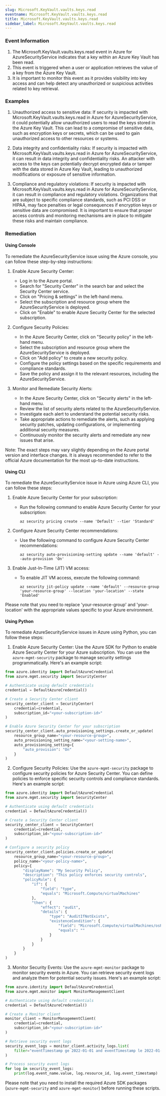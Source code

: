 ```yaml
--- 
slug: Microsoft.KeyVault.vaults.keys.read
eventname: Microsoft.KeyVault.vaults.keys.read
title: Microsoft.KeyVault.vaults.keys.read
sidebar_label: Microsoft.KeyVault.vaults.keys.read
---
```

                       
### Event Information

1. The Microsoft.KeyVault.vaults.keys.read event in Azure for AzureSecurityService indicates that a key within an Azure Key Vault has been read.
2. This event is triggered when a user or application retrieves the value of a key from the Azure Key Vault.
3. It is important to monitor this event as it provides visibility into key access and can help detect any unauthorized or suspicious activities related to key retrieval.


### Examples

1. Unauthorized access to sensitive data: If security is impacted with Microsoft.KeyVault.vaults.keys.read in Azure for AzureSecurityService, it could potentially allow unauthorized users to read the keys stored in the Azure Key Vault. This can lead to a compromise of sensitive data, such as encryption keys or secrets, which can be used to gain unauthorized access to other resources or systems.

2. Data integrity and confidentiality risks: If security is impacted with Microsoft.KeyVault.vaults.keys.read in Azure for AzureSecurityService, it can result in data integrity and confidentiality risks. An attacker with access to the keys can potentially decrypt encrypted data or tamper with the data stored in Azure Key Vault, leading to unauthorized modifications or exposure of sensitive information.

3. Compliance and regulatory violations: If security is impacted with Microsoft.KeyVault.vaults.keys.read in Azure for AzureSecurityService, it can result in compliance and regulatory violations. Organizations that are subject to specific compliance standards, such as PCI DSS or HIPAA, may face penalties or legal consequences if encryption keys or sensitive data are compromised. It is important to ensure that proper access controls and monitoring mechanisms are in place to mitigate these risks and maintain compliance.

### Remediation

#### Using Console

To remediate the AzureSecurityService issue using the Azure console, you can follow these step-by-step instructions:

1. Enable Azure Security Center:
   - Log in to the Azure portal.
   - Search for "Security Center" in the search bar and select the Security Center service.
   - Click on "Pricing & settings" in the left-hand menu.
   - Select the subscription and resource group where the AzureSecurityService is deployed.
   - Click on "Enable" to enable Azure Security Center for the selected subscription.

2. Configure Security Policies:
   - In the Azure Security Center, click on "Security policy" in the left-hand menu.
   - Select the subscription and resource group where the AzureSecurityService is deployed.
   - Click on "Add policy" to create a new security policy.
   - Configure the policy settings based on the specific requirements and compliance standards.
   - Save the policy and assign it to the relevant resources, including the AzureSecurityService.

3. Monitor and Remediate Security Alerts:
   - In the Azure Security Center, click on "Security alerts" in the left-hand menu.
   - Review the list of security alerts related to the AzureSecurityService.
   - Investigate each alert to understand the potential security risks.
   - Take appropriate actions to remediate the alerts, such as applying security patches, updating configurations, or implementing additional security measures.
   - Continuously monitor the security alerts and remediate any new issues that arise.

Note: The exact steps may vary slightly depending on the Azure portal version and interface changes. It is always recommended to refer to the official Azure documentation for the most up-to-date instructions.

#### Using CLI

To remediate the AzureSecurityService issue in Azure using Azure CLI, you can follow these steps:

1. Enable Azure Security Center for your subscription:
   - Run the following command to enable Azure Security Center for your subscription:
     ```
     az security pricing create --name 'Default' --tier 'Standard'
     ```

2. Configure Azure Security Center recommendations:
   - Use the following command to configure Azure Security Center recommendations:
     ```
     az security auto-provisioning-setting update --name 'default' --auto-provision 'On'
     ```

3. Enable Just-In-Time (JIT) VM access:
   - To enable JIT VM access, execute the following command:
     ```
     az security jit-policy update --name 'default' --resource-group 'your-resource-group' --location 'your-location' --state 'Enabled'
     ```

Please note that you need to replace 'your-resource-group' and 'your-location' with the appropriate values specific to your Azure environment.

#### Using Python

To remediate AzureSecurityService issues in Azure using Python, you can follow these steps:

1. Enable Azure Security Center: Use the Azure SDK for Python to enable Azure Security Center for your Azure subscription. You can use the `azure-mgmt-security` package to manage security settings programmatically. Here's an example script:

```python
from azure.identity import DefaultAzureCredential
from azure.mgmt.security import SecurityCenter

# Authenticate using default credentials
credential = DefaultAzureCredential()

# Create a Security Center client
security_center_client = SecurityCenter(
    credential=credential,
    subscription_id="<your-subscription-id>"
)

# Enable Azure Security Center for your subscription
security_center_client.auto_provisioning_settings.create_or_update(
    resource_group_name="<your-resource-group>",
    auto_provisioning_setting_name="<your-setting-name>",
    auto_provisioning_setting={
        "auto_provision": "On"
    }
)
```

2. Configure Security Policies: Use the `azure-mgmt-security` package to configure security policies for Azure Security Center. You can define policies to enforce specific security controls and compliance standards. Here's an example script:

```python
from azure.identity import DefaultAzureCredential
from azure.mgmt.security import SecurityCenter

# Authenticate using default credentials
credential = DefaultAzureCredential()

# Create a Security Center client
security_center_client = SecurityCenter(
    credential=credential,
    subscription_id="<your-subscription-id>"
)

# Configure a security policy
security_center_client.policies.create_or_update(
    resource_group_name="<your-resource-group>",
    policy_name="<your-policy-name>",
    policy={
        "displayName": "My Security Policy",
        "description": "This policy enforces security controls",
        "policyRule": {
            "if": {
                "field": "type",
                "equals": "Microsoft.Compute/virtualMachines"
            },
            "then": {
                "effect": "audit",
                "details": {
                    "type": "AuditIfNotExists",
                    "existenceCondition": {
                        "field": "Microsoft.Compute/virtualMachines/osProfile.linuxConfiguration.ssh.publicKeys[].keyData",
                        "equals": ""
                    }
                }
            }
        }
    }
)
```

3. Monitor Security Events: Use the `azure-mgmt-monitor` package to monitor security events in Azure. You can retrieve security event logs and analyze them for potential security issues. Here's an example script:

```python
from azure.identity import DefaultAzureCredential
from azure.mgmt.monitor import MonitorManagementClient

# Authenticate using default credentials
credential = DefaultAzureCredential()

# Create a Monitor client
monitor_client = MonitorManagementClient(
    credential=credential,
    subscription_id="<your-subscription-id>"
)

# Retrieve security event logs
security_event_logs = monitor_client.activity_logs.list(
    filter="eventTimestamp ge 2022-01-01 and eventTimestamp le 2022-01-31 and category eq 'Security'"
)

# Process security event logs
for log in security_event_logs:
    print(log.event_name.value, log.resource_id, log.event_timestamp)
```

Please note that you need to install the required Azure SDK packages (`azure-mgmt-security` and `azure-mgmt-monitor`) before running these scripts.


 